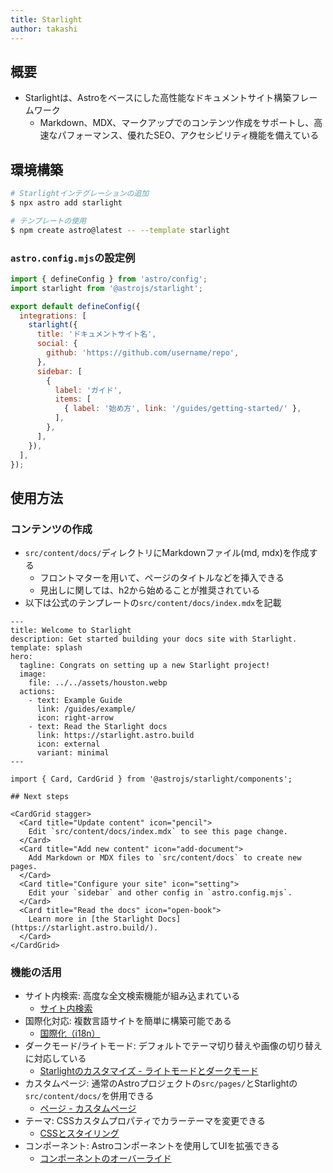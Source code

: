 ```yaml
---
title: Starlight
author: takashi
---
```


<Author frontmatter={frontmatter} />

## 概要

- Starlightは、Astroをベースにした高性能なドキュメントサイト構築フレームワーク
  - Markdown、MDX、マークアップでのコンテンツ作成をサポートし、高速なパフォーマンス、優れたSEO、アクセシビリティ機能を備えている

## 環境構築

```bash
# Starlightインテグレーションの追加
$ npx astro add starlight

# テンプレートの使用
$ npm create astro@latest -- --template starlight
```

### `astro.config.mjs`の設定例

```mjs
import { defineConfig } from 'astro/config';
import starlight from '@astrojs/starlight';

export default defineConfig({
  integrations: [
    starlight({
      title: 'ドキュメントサイト名',
      social: {
        github: 'https://github.com/username/repo',
      },
      sidebar: [
        {
          label: 'ガイド',
          items: [
            { label: '始め方', link: '/guides/getting-started/' },
          ],
        },
      ],
    }),
  ],
});
```

## 使用方法

### コンテンツの作成

- `src/content/docs/`ディレクトリにMarkdownファイル(md, mdx)を作成する
  - フロントマターを用いて、ページのタイトルなどを挿入できる
  - 見出しに関しては、h2から始めることが推奨されている
- 以下は公式のテンプレートの`src/content/docs/index.mdx`を記載

```mdx
---
title: Welcome to Starlight
description: Get started building your docs site with Starlight.
template: splash
hero:
  tagline: Congrats on setting up a new Starlight project!
  image:
    file: ../../assets/houston.webp
  actions:
    - text: Example Guide
      link: /guides/example/
      icon: right-arrow
    - text: Read the Starlight docs
      link: https://starlight.astro.build
      icon: external
      variant: minimal
---

import { Card, CardGrid } from '@astrojs/starlight/components';

## Next steps

<CardGrid stagger>
  <Card title="Update content" icon="pencil">
    Edit `src/content/docs/index.mdx` to see this page change.
  </Card>
  <Card title="Add new content" icon="add-document">
    Add Markdown or MDX files to `src/content/docs` to create new pages.
  </Card>
  <Card title="Configure your site" icon="setting">
    Edit your `sidebar` and other config in `astro.config.mjs`.
  </Card>
  <Card title="Read the docs" icon="open-book">
    Learn more in [the Starlight Docs](https://starlight.astro.build/).
  </Card>
</CardGrid>
```

### 機能の活用

- サイト内検索: 高度な全文検索機能が組み込まれている
  - [サイト内検索](https://starlight.astro.build/ja/guides/site-search/)
- 国際化対応: 複数言語サイトを簡単に構築可能である
  - [国際化（i18n）](https://starlight.astro.build/ja/guides/i18n/)
- ダークモード/ライトモード: デフォルトでテーマ切り替えや画像の切り替えに対応している
  - [Starlightのカスタマイズ - ライトモードとダークモード](https://starlight.astro.build/ja/guides/customization/#%E3%83%A9%E3%82%A4%E3%83%88%E3%83%A2%E3%83%BC%E3%83%89%E3%81%A8%E3%83%80%E3%83%BC%E3%82%AF%E3%83%A2%E3%83%BC%E3%83%89)
- カスタムページ: 通常のAstroプロジェクトの`src/pages/`とStarlightの`src/content/docs/`を併用できる
  - [ページ - カスタムページ](https://starlight.astro.build/ja/guides/pages/#%E3%82%AB%E3%82%B9%E3%82%BF%E3%83%A0%E3%83%9A%E3%83%BC%E3%82%B8)
- テーマ: CSSカスタムプロパティでカラーテーマを変更できる
  - [CSSとスタイリング](https://starlight.astro.build/ja/guides/css-and-tailwind/)
- コンポーネント: Astroコンポーネントを使用してUIを拡張できる
  - [コンポーネントのオーバーライド](https://starlight.astro.build/ja/guides/overriding-components/)
